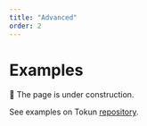 ```yaml
---
title: "Advanced"
order: 2
---
```


# Examples

🚧 The page is under construction.

See examples on Tokun [repository](https://github.com/bartoszrajchert/tokun/tree/main/examples).
